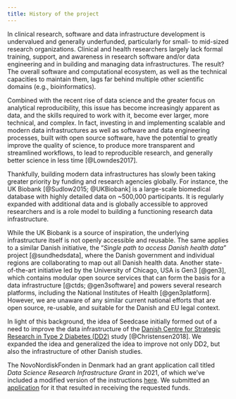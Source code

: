 ```yaml
---
title: History of the project
---
```


In clinical research, software and data infrastructure development is
undervalued and generally underfunded, particularly for small- to
mid-sized research organizations. Clinical and health researchers
largely lack formal training, support, and awareness in research
software and/or data engineering and in building and managing data
infrastructures. The result? The overall software and computational
ecosystem, as well as the technical capacities to maintain them, lags
far behind multiple other scientific domains (e.g., bioinformatics).

Combined with the recent rise of data science and the greater focus on
analytical reproducibility, this issue has become increasingly apparent
as data, and the skills required to work with it, become ever larger,
more technical, and complex. In fact, investing in and implementing
scalable and modern data infrastructures as well as software and data
engineering processes, built with open source software, have the
potential to greatly improve the quality of science, to produce more
transparent and streamlined workflows, to lead to reproducible research,
and generally better science in less time [@Lowndes2017].

Thankfully, building modern data infrastructures has slowly been taking
greater priority by funding and research agencies globally. For
instance, the UK Biobank [@Sudlow2015; @UKBiobank] is a large-scale
biomedical database with highly detailed data on \~500,000 participants.
It is regularly expanded with additional data and is globally accessible
to approved researchers and is a role model to building a functioning
research data infrastructure.

While the UK Biobank is a source of inspiration, the underlying
infrastructure itself is not openly accessible and reusable. The same
applies to a similar Danish initiative, the "*Single path to access
Danish health data*" project [@sundhedsdata], where the Danish
government and individual regions are collaborating to map out all
Danish health data. Another state-of-the-art initiative led by the
University of Chicago, USA is Gen3 [@gen3], which contains modular open
source services that can form the basis for a data infrastructure
[@ctds; @gen3software] and powers several research platforms, including
the National Institutes of Health [@gen3platform]. However, we are
unaware of any similar current national efforts that are open source,
re-usable, and suitable for the Danish and EU legal context.

In light of this background, the idea of Seedcase initially formed out
of a need to improve the data infrastructure of the [Danish Centre for
Strategic Research in Type 2 Diabetes (DD2)](https://dd2.dk/) study
[@Christensen2018]. We expanded the idea and generalized the idea to
improve not only DD2, but also the infrastructure of other Danish
studies.

The NovoNordiskFonden in Denmark had an grant application call titled
*Data Science Research Infrastructure Grant* in 2021, of which we've
included a modified version of the instructions
[here](nnf-instructions.md). We submitted an
[application](nnf-application.html) for it that resulted in receiving
the requested funds.
